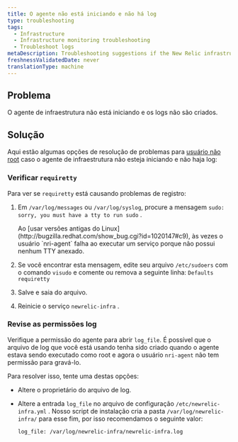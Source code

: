 ```yaml
---
title: O agente não está iniciando e não há log
type: troubleshooting
tags:
  - Infrastructure
  - Infrastructure monitoring troubleshooting
  - Troubleshoot logs
metaDescription: Troubleshooting suggestions if the New Relic infrastructure agent is not starting and there are no logs
freshnessValidatedDate: never
translationType: machine
---
```


## Problema

O agente de infraestrutura não está iniciando e os logs não são criados.

## Solução

Aqui estão algumas opções de resolução de problemas para [usuário não root](/docs/infrastructure/install-configure-infrastructure/linux-installation/linux-agent-running-modes) caso o agente de infraestrutura não esteja iniciando e não haja log:

### Verificar `requiretty`

Para ver se `requiretty` está causando problemas de registro:

1. Em `/var/log/messages` ou `/var/log/syslog`, procure a mensagem `sudo: sorry, you must have a tty to run sudo` .

   <Callout variant="important">
     Ao [usar versões antigas do Linux](http://bugzilla.redhat.com/show_bug.cgi?id=1020147#c9), às vezes o usuário `nri-agent` falha ao executar um serviço porque não possui nenhum TTY anexado.
   </Callout>

2. Se você encontrar esta mensagem, edite seu arquivo `/etc/sudoers` com o comando `visudo` e comente ou remova a seguinte linha: `Defaults requiretty`

3. Salve e saia do arquivo.

4. Reinicie o serviço `newrelic-infra` .

### Revise as permissões log

Verifique a permissão do agente para abrir `log_file`. É possível que o arquivo de log que você está usando tenha sido criado quando o agente estava sendo executado como root e agora o usuário `nri-agent` não tem permissão para gravá-lo.

Para resolver isso, tente uma destas opções:

* Altere o proprietário do arquivo de log.

* Altere a entrada `log_file` no arquivo de configuração `/etc/newrelic-infra.yml` . Nosso script de instalação cria a pasta `/var/log/newrelic-infra/` para esse fim, por isso recomendamos o seguinte valor:

  ```
  log_file: /var/log/newrelic-infra/newrelic-infra.log
  ```
